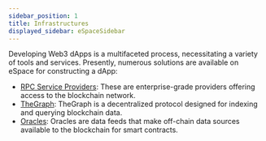 ```yaml
---
sidebar_position: 1
title: Infrastructures
displayed_sidebar: eSpaceSidebar
---
```


Developing Web3 dApps is a multifaceted process, necessitating a variety of tools and services. Presently, numerous solutions are available on eSpace for constructing a dApp:

- [RPC Service Providers](./RPC-Provider): These are enterprise-grade providers offering access to the blockchain network.
- [TheGraph](./graph): TheGraph is a decentralized protocol designed for indexing and querying blockchain data.
- [Oracles](./oracles): Oracles are data feeds that make off-chain data sources available to the blockchain for smart contracts.